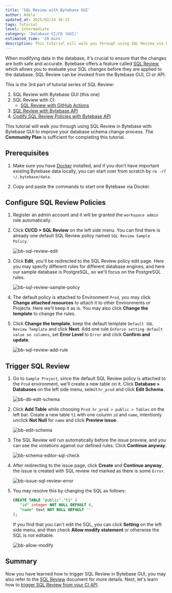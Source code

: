 ```yaml
---
title: 'SQL Review with Bytebase GUI'
author: Adela
updated_at: 2025/02/24 16:15
tags: Tutorial
level: Intermediate
category: 'Database CI/CD (GUI)'
estimated_time: '20 mins'
description: This tutorial will walk you through using SQL Review via Bytebase GUI to improve your database schema change process.
---
```


When modifying data in the database, it's crucial to ensure that the changes are both safe and accurate. Bytebase offers a feature called [SQL Review](/docs/sql-review/overview/), which allows you to evaluate your SQL changes before they are applied to the database. SQL Review can be invoked from the Bytebase GUI, CI or API.

This is the 3rd part of tutorial series of SQL Review:

1.  SQL Review with Bytebase GUI (this one)
1.  SQL Review with CI:
    - [SQL Review with GitHub Actions](/docs/tutorials/sql-review-github-action/)
1.  [SQL Review with Bytebase API](/docs/tutorials/sql-review-api/)
1.  [Codify SQL Review Policies with Bytebase API](/docs/tutorials/api-sql-review-policy/)

This tutorial will walk you through using SQL Review in Bytebase with Bytebase GUI to improve your database schema change process. The **Community Plan** is sufficient for completing this tutorial.

## Prerequisites

1. Make sure you have [Docker](https://www.docker.com/) installed, and if you don’t have important existing Bytebase data locally, you can start over from scratch by `rm -rf ~/.bytebase/data`.
1. Copy and paste the commands to start one Bytebase via Docker.

   <IncludeBlock url="/docs/get-started/install/terminal-docker-run-volume"></IncludeBlock>

## Configure SQL Review Policies

1. Register an admin account and it will be granted the `workspace admin` role automatically.

1. Click **CI/CD > SQL Review** on the left side menu. You can find there is already one default SQL Review policy named `SQL Review Sample Policy`.

   ![bb-sql-review-edit](/content/docs/tutorials/sql-review-gui/bb-sql-review-edit.webp)

1. Click **Edit**, you'll be redirected to the SQL Review policy edit page. Here you may specify different rules for different database engines, and here our sample database is PostgreSQL, so we'll focus on the PostgreSQL rules.

   ![bb-sql-review-sample-policy](/content/docs/tutorials/sql-review-gui/bb-sql-review-sample-policy.webp)

1. The default policy is attached to Environment `Prod`, you may click **Change attached resources** to attach it to other Environments or Projects. Here we'll keep it as is. You may also click **Change the template** to change the rules.

1. Click **Change the template**, keep the default template `Default SQL Review Template` and click **Next**. Add one rule `Enforce setting default value on columns`, set **Error Level** to `Error` and click **Confirm and update**.

   ![bb-sql-review-add-rule](/content/docs/tutorials/sql-review-gui/bb-sql-review-add-rule.webp)

## Trigger SQL Review

1. Go to `Sample Project`, since the default SQL Review policy is attached to the `Prod` environment, we'll create a new table on it. Click **Database > Databases** on the left side menu, select `hr_prod` and click **Edit Schema**.

   ![bb-db-edit-schema](/content/docs/tutorials/sql-review-gui/bb-db-edit-schema.webp)

1. Click **Add Table** while choosing `Prod hr_prod > public > Tables` on the left bar. Create a new table `t1` with one column `id` and `name`, intentionly unclick **Not Null** for `name` and click **Preview issue**.

   ![bb-edit-schema](/content/docs/tutorials/sql-review-gui/bb-edit-schema.webp)

1. The SQL Review will run automatically before the issue preview, and you can see the violations against our defined rules. Click **Continue anyway**.

   ![bb-schema-editor-sql-check](/content/docs/tutorials/sql-review-gui/bb-schema-editor-sql-check.webp)

1. After redirecting to the issue page, click **Create** and **Continue anyway**, the issue is created with SQL review red marked as there is some `Error`.

   ![bb-issue-sql-review-error](/content/docs/tutorials/sql-review-gui/bb-issue-sql-review-error.webp)

1. You may resolve this by changing the SQL as follows:

   ```sql
   CREATE TABLE "public"."t1" (
      "id" integer NOT NULL DEFAULT 0,
      "name" text NOT NULL DEFAULT ''
   );
   ```

   If you find that you can't edit the SQL, you can click **Setting** on the left side menu, and then check **Allow modify statement** or otherwise the SQL is not editable.

   ![bb-allow-modify](/content/docs/tutorials/sql-review-gui/bb-allow-modify.webp)

## Summary

Now you have learned how to trigger SQL Review in Bytebase GUI, you may also refer to the [SQL Review](/docs/sql-review/overview) document for more details. Next, let's learn how to [trigger SQL Review from your CI API](/docs/tutorials/sql-review-api/).
